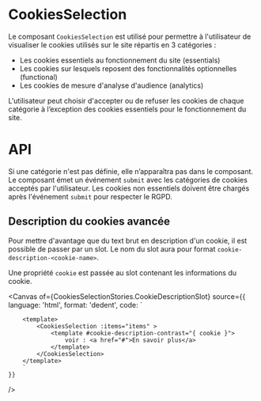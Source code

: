 
<Meta of={CookiesSelectionStories} />

# CookiesSelection

Le composant `CookiesSelection` est utilisé pour permettre à l'utilisateur de visualiser le cookies utilisés sur le site répartis en 3 catégories : 
 - Les cookies essentiels au fonctionnement du site (essentials)
 - Les cookies sur lesquels reposent des fonctionnalités optionnelles (functional)
 - Les cookies de mesure d'analyse d'audience (analytics)

 L'utilisateur peut choisir d'accepter ou de refuser les cookies de chaque catégorie à l’exception des cookies essentiels pour le fonctionnement du site.

<Canvas of={CookiesSelectionStories.Default}  />

# API

<Controls of={CookiesSelectionStories.Default} />

Si une catégorie n'est pas définie, elle n’apparaîtra pas dans le composant.
Le composant émet un événement `submit` avec les catégories de cookies acceptés par l'utilisateur. Les cookies non essentiels doivent être chargés après l'événement `submit` pour respecter le RGPD.

## Description du cookies avancée

Pour mettre d'avantage que du text brut en description d'un cookie, il est possible de passer par un slot.
Le nom du slot aura pour format `cookie-description-<cookie-name>`.

Une propriété `cookie` est passée au slot contenant les informations du cookie.

<Canvas
	of={CookiesSelectionStories.CookieDescriptionSlot}
	source={{
		language: 'html',
		format: 'dedent',
		code: `
		<script lang="ts" setup>
			const items = {
				"functional": [
					{
						"name": "contrast",
						"conservation": "1 an"
					},
					{
						"name": "cookie_policy",
						"description": "Sauvegarde les préférences de cookies.",
						"conservation": "1 an"
					}
				]
			};
		</script>

		<template>
			<CookiesSelection :items="items" >
				<template #cookie-description-contrast="{ cookie }">
					voir : <a href="#">En savoir plus</a>
				</template>
			</CookiesSelection>
		</template>
		`
	}}
/>
